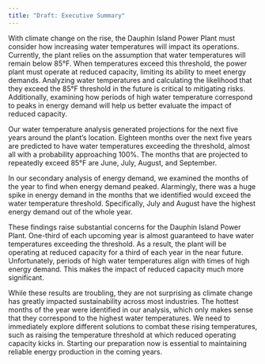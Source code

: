 ```yaml
---
title: "Draft: Executive Summary"
---
```


With climate change on the rise, the Dauphin Island Power Plant must consider how increasing water temperatures will impact its operations. Currently, the plant relies on the assumption that water temperatures will remain below 85°F. When temperatures exceed this threshold, the power plant must operate at reduced capacity, limiting its ability to meet energy demands. Analyzing water temperatures and calculating the likelihood that they exceed the 85°F threshold in the future is critical to mitigating risks. Additionally, examining how periods of high water temperature correspond to peaks in energy demand will help us better evaluate the impact of reduced capacity.

Our water temperature analysis generated projections for the next five years around the plant’s location. Eighteen months over the next five years are predicted to have water temperatures exceeding the threshold, almost all with a probability approaching 100%. The months that are projected to repeatedly exceed 85°F are June, July, August, and September.

In our secondary analysis of energy demand, we examined the months of the year to find when energy demand peaked. Alarmingly, there was a huge spike in energy demand in the months that we identified would exceed the water temperature threshold. Specifically, July and August have the highest energy demand out of the whole year.

These findings raise substantial concerns for the Dauphin Island Power Plant. One-third of each upcoming year is almost guaranteed to have water temperatures exceeding the threshold. As a result, the plant will be operating at reduced capacity for a third of each year in the near future. Unfortunately, periods of high water temperatures align with times of high energy demand. This makes the impact of reduced capacity much more significant. 

While these results are troubling, they are not surprising as climate change has greatly impacted sustainability across most industries. The hottest months of the year were identified in our analysis, which only makes sense that they correspond to the highest water temperatures. We need to immediately explore different solutions to combat these rising temperatures, such as raising the temperature threshold at which reduced operating capacity kicks in. Starting our preparation now is essential to maintaining reliable energy production in the coming years.





